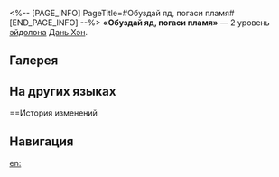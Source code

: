 <%-- [PAGE_INFO]
PageTitle=#Обуздай яд, погаси пламя#
[END_PAGE_INFO] --%>
{{Эйдолон Инфобокс
|Название         = Обуздай яд, погаси пламя
|Изображение      = Эйдолон Обуздай яд, погаси пламя.png
|Персонаж         = Дань Хэн
|Уровень          = 2
|Длительность     = 
|Описание         = Уменьшает время отката таланта на 1 ход.
|Свойство1        = 
|Масштабирование1 = 
}}
'''«Обуздай яд, погаси пламя»''' — 2 уровень [[эйдолон]]а [[Дань Хэн]].

==Галерея==
{{Галерея|position=left|captionalign=center
|Персонаж Дань Хэн Эйдолон 2.png|Осколок Эйдолона
}}

==На других языках==
{{На других языках
|en   = Quell the Venom Octet, Quench the Vice O'Flame
|zhs  = 威制八毒，灭却炎烟
|zht  = 威制八毒，滅卻炎煙
|ja   = {{Rubi|八毒圧倒|はちどくあっとう}}
{{Rubi|炎煙滅却|えんえんめっきゃく}}
|ko   = 악을 제압하고 화염을 멸하라
|es   = Controlar el mal y extinguir la llama
|fr   = Faire taire le poison et étouffer les flammes
|ru   = Обуздай яд, погаси пламя
|th   = Quell the Venom Octet, Quench the Vice O'Flame
|vi   = Áp Chế Chất Độc, Dập Tắt Ngọn Lửa
|de   = Bosheit kontrollieren, Flamme löschen
|id   = Quell the Venom Octet, Quench the Vice O'Flame
|pt   = Amainar o Octeto Venenoso, Saciar o Vício das Chamas
}}

==История изменений
{{История изменений|3.5}}

==Навигация==
{{Навык Навбокс|Дань Хэн}}

[[en:]]